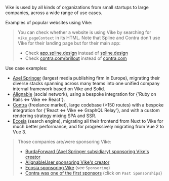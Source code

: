 
Vike is used by all kinds of organizations from small startups to large companies, across a wide range of use cases.

Examples of popular websites using Vike:
<UsedByList />

> You can check whether a website is using Vike by searching for `vike_pageContext` in its HTML.
> Note that Spline and Contra don't use Vike for their landing page but for their main app:
> - Check [app.spline.design](https://app.spline.design) instead of [spline.design](https://spline.design)
> - Check [contra.com/brillout](https://contra.com/brillout) instead of [contra.com](https://contra.com)

Use case examples:

 - [Axel Springer](https://www.axelspringer.com) (largest media publishing firm in Europe), migrating their diverse stacks spanning across many teams into one unified <Link href="/why#build-your-own-framework">company internal framework</Link> based on Vike and Solid.
 - [Alignable](https://www.alignable.com) (social network), using a bespoke integration for {'Ruby on Rails <=> Vike <=> React'}.
 - [Contra](https://contra.com) (freelance market), large codebase (>150 routes) with a bespoke integration for {'React <=> Vike <=> GraphQL Relay'}, and with a custom rendering strategy mixing SPA and SSR.
 - [Ecosia](https://www.ecosia.org) (search engine), migrating all their frontend from Nuxt to Vike for much better performance, and for progressively migrating from Vue 2 to Vue 3.

> Those companies are/were sponsoring Vike:
> - [BurdaForward (Axel Springer subsidiary) sponsoring Vike's creator](https://github.com/orgs/burdaforward/sponsoring)
> - [AlignableUser sponsoring Vike's creator](https://github.com/AlignableUser?tab=sponsoring)
> - [Ecosia sponsoring Vike](https://github.com/Ecosia#:~:text=People-,Sponsoring,-Top%20languages) (see `Sponsoring`)
> - [Contra was one of the first sponsors](https://github.com/orgs/contra/sponsoring) (click on `Past Sponsorships`)
